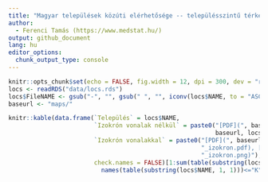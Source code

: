 ```yaml
---
title: "Magyar települések közúti elérhetősége -- településszintű térképek (A-K)"
author:
  - Ferenci Tamás (https://www.medstat.hu/)
output: github_document
lang: hu
editor_options:
  chunk_output_type: console
---
```


```r
knitr::opts_chunk$set(echo = FALSE, fig.width = 12, dpi = 300, dev = "ragg_png")
locs <- readRDS("data/locs.rds")
locs$FileNAME <- gsub("-", "", gsub(" ", "", iconv(locs$NAME, to = "ASCII//TRANSLIT")))
baseurl <- "maps/"
```

```r
knitr::kable(data.frame(`Település` = locs$NAME,
                        `Izokrón vonalak nélkül` = paste0("[PDF](", baseurl, locs$FileNAME, ".pdf), [PNG](",
                                                          baseurl, locs$FileNAME, ".png)"),
                        `Izokrón vonalakkal` = paste0("[PDF](", baseurl, locs$FileNAME,
                                                      "_izokron.pdf), [PNG](", baseurl, locs$FileNAME,
                                                      "_izokron.png)"),
                        check.names = FALSE)[1:sum(table(substring(locs$NAME, 1, 1))[
                          names(table(substring(locs$NAME, 1, 1)))<="K"]),])
```